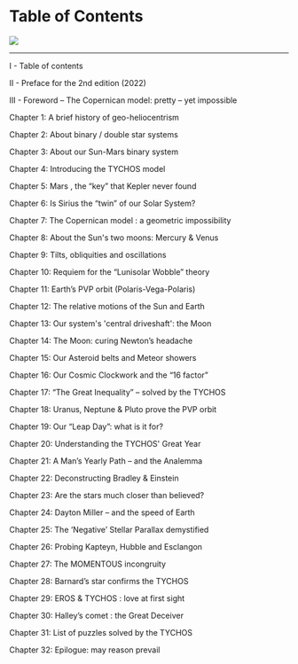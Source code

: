Table of Contents
===================================

![](https://septclues.com/TYCHOS/TYCHOS_BOOK_COVER_2nd_EDITION_small.jpg)

*****************************************************************************************************************************

I -	Table of contents
	
II -	Preface for the 2nd edition (2022)

III -	Foreword – The Copernican model: pretty – yet impossible

Chapter 1: A brief history of geo-heliocentrism

Chapter 2: About binary / double star systems

Chapter 3: About our Sun-Mars binary system

Chapter 4: Introducing the TYCHOS model

Chapter 5: Mars , the “key” that Kepler never found

Chapter 6: Is Sirius the “twin” of our Solar System?

Chapter 7: The Copernican model : a geometric impossibility

Chapter 8: About the Sun's two moons: Mercury & Venus

Chapter 9: Tilts, obliquities and oscillations

Chapter 10: Requiem for the “Lunisolar Wobble” theory	

Chapter 11:	 Earth’s PVP orbit (Polaris-Vega-Polaris)

Chapter 12: The relative motions of the Sun and Earth

Chapter 13: Our system's 'central driveshaft': the Moon

Chapter 14: The Moon: curing Newton’s headache

Chapter 15: Our Asteroid belts and Meteor showers

Chapter 16: Our Cosmic Clockwork and the “16 factor”

Chapter 17: “The Great Inequality” – solved by the TYCHOS 

Chapter 18: Uranus, Neptune & Pluto prove the PVP orbit

Chapter 19: Our “Leap Day”: what is it for?

Chapter 20: Understanding the TYCHOS' Great Year

Chapter 21: A Man’s Yearly Path – and the Analemma

Chapter 22: Deconstructing Bradley & Einstein

Chapter 23: Are the stars much closer than believed?

Chapter 24: Dayton Miller – and the speed of Earth

Chapter 25: The ‘Negative’ Stellar Parallax demystified

Chapter 26: Probing Kapteyn, Hubble and Esclangon

Chapter 27: The MOMENTOUS incongruity

Chapter 28: Barnard’s star confirms the TYCHOS

Chapter 29: EROS & TYCHOS : love at first sight

Chapter 30: Halley’s comet : the Great Deceiver

Chapter 31: List of puzzles solved by the TYCHOS

Chapter 32: Epilogue: may reason prevail 















